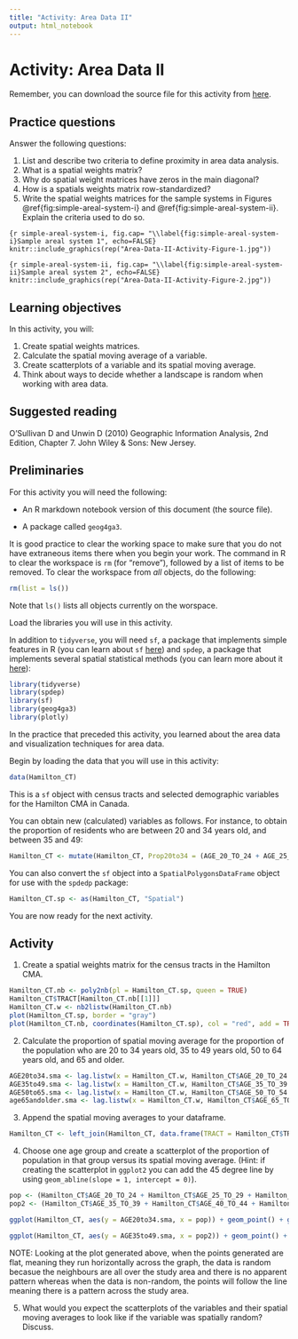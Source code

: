 ```yaml
---
title: "Activity: Area Data II"
output: html_notebook
---
```


# Activity: Area Data II

Remember, you can download the source file for this activity from [here](https://github.com/paezha/Spatial-Statistics-Course).

## Practice questions

Answer the following questions:

1. List and describe two criteria to define proximity in area data analysis.
2. What is a spatial weights matrix?
3. Why do spatial weight matrices have zeros in the main diagonal?
4. How is a spatials weights matrix row-standardized?
4. Write the spatial weights matrices for the sample systems in Figures \@ref{fig:simple-areal-system-i} and \@ref{fig:simple-areal-system-ii}. Explain the criteria used to do so.

```{r simple-areal-system-i, fig.cap= "\\label{fig:simple-areal-system-i}Sample areal system 1", echo=FALSE}
knitr::include_graphics(rep("Area-Data-II-Activity-Figure-1.jpg"))
```


```{r simple-areal-system-ii, fig.cap= "\\label{fig:simple-areal-system-ii}Sample areal system 2", echo=FALSE}
knitr::include_graphics(rep("Area-Data-II-Activity-Figure-2.jpg"))
```

## Learning objectives

In this activity, you will:

1. Create spatial weights matrices.
2. Calculate the spatial moving average of a variable.
2. Create scatterplots of a variable and its spatial moving average.
3. Think about ways to decide whether a landscape is random when working with area data.

## Suggested reading

O'Sullivan D and Unwin D (2010) Geographic Information Analysis, 2nd Edition, Chapter 7. John Wiley & Sons: New Jersey.

## Preliminaries

For this activity you will need the following:

* An R markdown notebook version of this document (the source file).

* A package called `geog4ga3`.

It is good practice to clear the working space to make sure that you do not have extraneous items there when you begin your work. The command in R to clear the workspace is `rm` (for "remove"), followed by a list of items to be removed. To clear the workspace from _all_ objects, do the following:
```r
rm(list = ls())
```

Note that `ls()` lists all objects currently on the worspace.

Load the libraries you will use in this activity. 

In addition to `tidyverse`, you will need `sf`, a package that implements simple features in R (you can learn about `sf` [here](https://cran.r-project.org/web/packages/sf/vignettes/sf1.html)) and `spdep`, a package that implements several spatial statistical methods (you can learn more about it [here](https://cran.r-project.org/web/packages/spdep/index.html)):
```r
library(tidyverse)
library(spdep)
library(sf)
library(geog4ga3)
library(plotly)
```

In the practice that preceded this activity, you learned about the area data and visualization techniques for area data.

Begin by loading the data that you will use in this activity:
```r
data(Hamilton_CT)
```

This is a `sf` object with census tracts and selected demographic variables for the Hamilton CMA in Canada.

You can obtain new (calculated) variables as follows. For instance, to obtain the proportion of residents who are between 20 and 34 years old, and between 35 and 49:
```r
Hamilton_CT <- mutate(Hamilton_CT, Prop20to34 = (AGE_20_TO_24 + AGE_25_TO_29 + AGE_30_TO_34)/POPULATION, Prop35to49 = (AGE_35_TO_39 + AGE_40_TO_44 + AGE_45_TO_49)/POPULATION)
```

You can also convert the `sf` object into a `SpatialPolygonsDataFrame` object for use with the `spdedp` package:
```r
Hamilton_CT.sp <- as(Hamilton_CT, "Spatial")
```

You are now ready for the next activity.

## Activity

1. Create a spatial weights matrix for the census tracts in the Hamilton CMA.

```r
Hamilton_CT.nb <- poly2nb(pl = Hamilton_CT.sp, queen = TRUE)
Hamilton_CT$TRACT[Hamilton_CT.nb[[1]]]
Hamilton_CT.w <- nb2listw(Hamilton_CT.nb)
plot(Hamilton_CT.sp, border = "gray")
plot(Hamilton_CT.nb, coordinates(Hamilton_CT.sp), col = "red", add = TRUE)
```


2. Calculate the proportion of spatial moving average for the proportion of the population who are 20 to 34 years old, 35 to 49 years old, 50 to 64 years old, and 65 and older.

```r
AGE20to34.sma <- lag.listw(x = Hamilton_CT.w, Hamilton_CT$AGE_20_TO_24 + Hamilton_CT$AGE_25_TO_29 + Hamilton_CT$AGE_30_TO_34)
AGE35to49.sma <- lag.listw(x = Hamilton_CT.w, Hamilton_CT$AGE_35_TO_39 + Hamilton_CT$AGE_40_TO_44 + Hamilton_CT$AGE_45_TO_49)
AGE50to65.sma <- lag.listw(x = Hamilton_CT.w, Hamilton_CT$AGE_50_TO_54 + Hamilton_CT$AGE_55_TO_59 + Hamilton_CT$AGE_60_TO_64)
age65andolder.sma <- lag.listw(x = Hamilton_CT.w, Hamilton_CT$AGE_65_TO_69 + Hamilton_CT$AGE_70_TO_74 + Hamilton_CT$AGE_75_TO_79 + Hamilton_CT$AGE_80_TO_84 + Hamilton_CT$AGE_MORE_85)
```


3. Append the spatial moving averages to your dataframe.

```r
Hamilton_CT <- left_join(Hamilton_CT, data.frame(TRACT = Hamilton_CT$TRACT, AGE20to34.sma, AGE35to49.sma, AGE50to65.sma))
```


4. Choose one age group and create a scatterplot of the proportion of population in that group versus its spatial moving average. (Hint: if creating the scatterplot in `ggplot2` you can add the 45 degree line by using `geom_abline(slope = 1, intercept = 0)`).

```r
pop <- (Hamilton_CT$AGE_20_TO_24 + Hamilton_CT$AGE_25_TO_29 + Hamilton_CT$AGE_30_TO_34)
pop2 <- (Hamilton_CT$AGE_35_TO_39 + Hamilton_CT$AGE_40_TO_44 + Hamilton_CT$AGE_45_TO_49)

ggplot(Hamilton_CT, aes(y = AGE20to34.sma, x = pop)) + geom_point() + geom_abline(slope = 1, intercept = 0)

ggplot(Hamilton_CT, aes(y = AGE35to49.sma, x = pop2)) + geom_point() + geom_abline(slope = 1, intercept = 0)
```

NOTE: Looking at the plot generated above, when the points generated are flat, meaning they run horizontally across the graph, the data is random becasue the neighbours are all over the study area and there is no apparent pattern whereas when the data is non-random, the points will follow the line meaning there is a pattern across the study area. 

5. What would you expect the scatterplots of the variables and their spatial moving averages to look like if the variable was spatially random? Discuss.